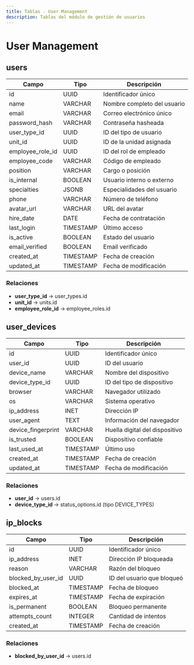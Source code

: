 ```yaml
---
title: Tablas - User Management
description: Tablas del módulo de gestión de usuarios
---
```


# User Management

## users

| Campo | Tipo | Descripción |
|-------|------|-------------|
| id | UUID | Identificador único |
| name | VARCHAR | Nombre completo del usuario |
| email | VARCHAR | Correo electrónico único |
| password_hash | VARCHAR | Contraseña hasheada |
| user_type_id | UUID | ID del tipo de usuario |
| unit_id | UUID | ID de la unidad asignada |
| employee_role_id | UUID | ID del rol de empleado |
| employee_code | VARCHAR | Código de empleado |
| position | VARCHAR | Cargo o posición |
| is_internal | BOOLEAN | Usuario interno o externo |
| specialties | JSONB | Especialidades del usuario |
| phone | VARCHAR | Número de teléfono |
| avatar_url | VARCHAR | URL del avatar |
| hire_date | DATE | Fecha de contratación |
| last_login | TIMESTAMP | Último acceso |
| is_active | BOOLEAN | Estado del usuario |
| email_verified | BOOLEAN | Email verificado |
| created_at | TIMESTAMP | Fecha de creación |
| updated_at | TIMESTAMP | Fecha de modificación |

### Relaciones
- **user_type_id** → user_types.id
- **unit_id** → units.id
- **employee_role_id** → employee_roles.id

## user_devices

| Campo | Tipo | Descripción |
|-------|------|-------------|
| id | UUID | Identificador único |
| user_id | UUID | ID del usuario |
| device_name | VARCHAR | Nombre del dispositivo |
| device_type_id | UUID | ID del tipo de dispositivo |
| browser | VARCHAR | Navegador utilizado |
| os | VARCHAR | Sistema operativo |
| ip_address | INET | Dirección IP |
| user_agent | TEXT | Información del navegador |
| device_fingerprint | VARCHAR | Huella digital del dispositivo |
| is_trusted | BOOLEAN | Dispositivo confiable |
| last_used_at | TIMESTAMP | Último uso |
| created_at | TIMESTAMP | Fecha de creación |
| updated_at | TIMESTAMP | Fecha de modificación |

### Relaciones
- **user_id** → users.id
- **device_type_id** → status_options.id (tipo DEVICE_TYPES)

## ip_blocks

| Campo | Tipo | Descripción |
|-------|------|-------------|
| id | UUID | Identificador único |
| ip_address | INET | Dirección IP bloqueada |
| reason | VARCHAR | Razón del bloqueo |
| blocked_by_user_id | UUID | ID del usuario que bloqueó |
| blocked_at | TIMESTAMP | Fecha de bloqueo |
| expires_at | TIMESTAMP | Fecha de expiración |
| is_permanent | BOOLEAN | Bloqueo permanente |
| attempts_count | INTEGER | Cantidad de intentos |
| created_at | TIMESTAMP | Fecha de creación |

### Relaciones
- **blocked_by_user_id** → users.id